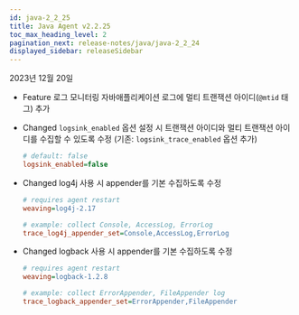 ```yaml
---
id: java-2_2_25
title: Java Agent v2.2.25
toc_max_heading_level: 2
pagination_next: release-notes/java/java-2_2_24
displayed_sidebar: releaseSidebar
---
```


2023년 12월 20일

- <Status>Feature</Status> 로그 모니터링 자바애플리케이션 로그에 멀티 트랜잭션 아이디(<code>@mtid</code> 태그) 추가

- <Status>Changed</Status> <code>logsink_enabled</code> 옵션 설정 시 트랜잭션 아이디와 멀티 트랜잭션 아이디를 수집할 수 있도록 수정 (기존: <code>logsink_trace_enabled</code> 옵션 추가)

  ```ini title="whatap.conf"
  # default: false
  logsink_enabled=false
  ```

- <Status>Changed</Status> log4j 사용 시 appender를 기본 수집하도록 수정

  ```ini title="whatap.conf"
  # requires agent restart
  weaving=log4j-2.17

  # example: collect Console, AccessLog, ErrorLog 
  trace_log4j_appender_set=Console,AccessLog,ErrorLog
  ```

- <Status>Changed</Status> logback 사용 시 appender를 기본 수집하도록 수정

  ```ini title="whatap.conf"
  # requires agent restart
  weaving=logback-1.2.8

  # example: collect ErrorAppender, FileAppender log
  trace_logback_appender_set=ErrorAppender,FileAppender
  ```


<DownloadJava ver="2.2.25" />